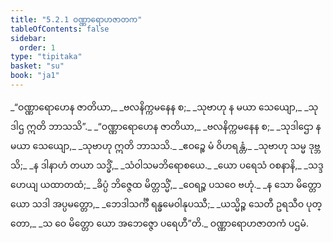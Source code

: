 ```yaml
---
title: "5.2.1 ဝဏ္ဏာရောဟဇာတက"
tableOfContents: false
sidebar:
  order: 1
type: "tipitaka"
basket: "su"
book: "ja1"
---
```



<DynamicBreadcrumb />

<Division number="60" book="ja1">

<Paragraph number="1217" type="verses" book="ja1">
_“ဝဏ္ဏာရောဟေန ဇာတိယာ,_  
_ဗလနိက္ကမနေန စ;_  
_သုဗာဟု န မယာ သေယျော,_  
_သုဒါဌ ဣတိ ဘာသသိ”._  

</Paragraph>

</Division>
<Division number="61" book="ja1">

<Paragraph number="1218" type="verses" book="ja1">
_“ဝဏ္ဏာရောဟေန ဇာတိယာ,_  
_ဗလနိက္ကမနေန စ;_  
_သုဒါဌော န မယာ သေယျော,_  
_သုဗာဟု ဣတိ ဘာသသိ._  

</Paragraph>

</Division>
<Division number="62" book="ja1">

<Paragraph number="1219" type="verses" book="ja1">
_ဧဝဉ္စေ မံ ဝိဟရန္တံ,_  
_သုဗာဟု သမ္မ ဒုဗ္ဘသိ;_  
_န ဒါနာဟံ တယာ သဒ္ဓိံ,_  
_သံဝါသမဘိရောစယေ._  

</Paragraph>

</Division>
<Division number="63" book="ja1">

<Paragraph number="1220" type="verses" book="ja1">
_ယော ပရေသံ ဝစနာနိ,_  
_သဒ္ဒဟေယျ ယထာတထံ;_  
_ခိပ္ပံ ဘိဇ္ဇေထ မိတ္တသ္မိံ,_  
_ဝေရဉ္စ ပသဝေ ဗဟုံ._  

</Paragraph>

</Division>
<Division number="64" book="ja1">

<Paragraph number="1221" type="verses" book="ja1">
_န သော မိတ္တော ယော သဒါ အပ္ပမတ္တော,_  
_ဘေဒါသင်္ကီ ရန္ဓမေဝါနုပဿီ;_  
_ယသ္မိဉ္စ သေတီ ဥရသီဝ ပုတ္တော,_  
_သ ဝေ မိတ္တော ယော အဘေဇ္ဇော ပရေဟီ”တိ._  


</Paragraph>
</Division>

<Paragraph number="1222" type="center" book="ja1">
ဝဏ္ဏာရောဟဇာတကံ ပဌမံ.
</Paragraph>